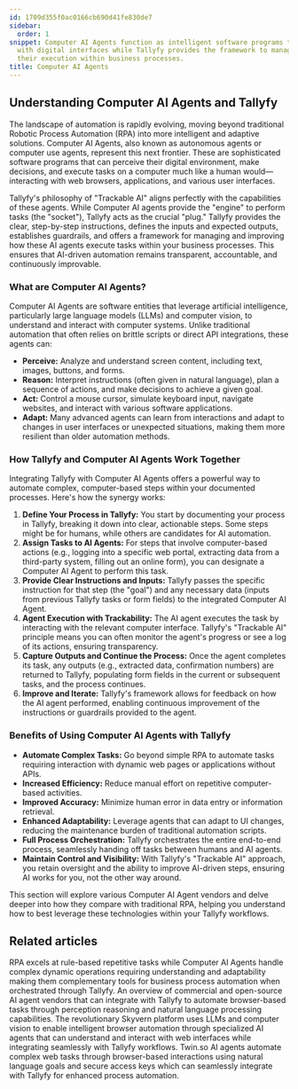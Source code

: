 ```yaml
---
id: 1709d355f0ac0166cb690d41fe830de7
sidebar:
  order: 1
snippet: Computer AI Agents function as intelligent software programs that interact
  with digital interfaces while Tallyfy provides the framework to manage and track
  their execution within business processes.
title: Computer AI Agents
---
```



## Understanding Computer AI Agents and Tallyfy

The landscape of automation is rapidly evolving, moving beyond traditional Robotic Process Automation (RPA) into more intelligent and adaptive solutions. Computer AI Agents, also known as autonomous agents or computer use agents, represent this next frontier. These are sophisticated software programs that can perceive their digital environment, make decisions, and execute tasks on a computer much like a human would—interacting with web browsers, applications, and various user interfaces.

Tallyfy's philosophy of "Trackable AI" aligns perfectly with the capabilities of these agents. While Computer AI agents provide the "engine" to perform tasks (the "socket"), Tallyfy acts as the crucial "plug." Tallyfy provides the clear, step-by-step instructions, defines the inputs and expected outputs, establishes guardrails, and offers a framework for managing and improving how these AI agents execute tasks within your business processes. This ensures that AI-driven automation remains transparent, accountable, and continuously improvable.

### What are Computer AI Agents?

Computer AI Agents are software entities that leverage artificial intelligence, particularly large language models (LLMs) and computer vision, to understand and interact with computer systems. Unlike traditional automation that often relies on brittle scripts or direct API integrations, these agents can:

*   **Perceive:** Analyze and understand screen content, including text, images, buttons, and forms.
*   **Reason:** Interpret instructions (often given in natural language), plan a sequence of actions, and make decisions to achieve a given goal.
*   **Act:** Control a mouse cursor, simulate keyboard input, navigate websites, and interact with various software applications.
*   **Adapt:** Many advanced agents can learn from interactions and adapt to changes in user interfaces or unexpected situations, making them more resilient than older automation methods.

### How Tallyfy and Computer AI Agents Work Together

Integrating Tallyfy with Computer AI Agents offers a powerful way to automate complex, computer-based steps within your documented processes. Here's how the synergy works:

1.  **Define Your Process in Tallyfy:** You start by documenting your process in Tallyfy, breaking it down into clear, actionable steps. Some steps might be for humans, while others are candidates for AI automation.
2.  **Assign Tasks to AI Agents:** For steps that involve computer-based actions (e.g., logging into a specific web portal, extracting data from a third-party system, filling out an online form), you can designate a Computer AI Agent to perform this task.
3.  **Provide Clear Instructions and Inputs:** Tallyfy passes the specific instruction for that step (the "goal") and any necessary data (inputs from previous Tallyfy tasks or form fields) to the integrated Computer AI Agent.
4.  **Agent Execution with Trackability:** The AI agent executes the task by interacting with the relevant computer interface. Tallyfy's "Trackable AI" principle means you can often monitor the agent's progress or see a log of its actions, ensuring transparency.
5.  **Capture Outputs and Continue the Process:** Once the agent completes its task, any outputs (e.g., extracted data, confirmation numbers) are returned to Tallyfy, populating form fields in the current or subsequent tasks, and the process continues.
6.  **Improve and Iterate:** Tallyfy's framework allows for feedback on how the AI agent performed, enabling continuous improvement of the instructions or guardrails provided to the agent.

### Benefits of Using Computer AI Agents with Tallyfy

*   **Automate Complex Tasks:** Go beyond simple RPA to automate tasks requiring interaction with dynamic web pages or applications without APIs.
*   **Increased Efficiency:** Reduce manual effort on repetitive computer-based activities.
*   **Improved Accuracy:** Minimize human error in data entry or information retrieval.
*   **Enhanced Adaptability:** Leverage agents that can adapt to UI changes, reducing the maintenance burden of traditional automation scripts.
*   **Full Process Orchestration:** Tallyfy orchestrates the entire end-to-end process, seamlessly handing off tasks between humans and AI agents.
*   **Maintain Control and Visibility:** With Tallyfy's "Trackable AI" approach, you retain oversight and the ability to improve AI-driven steps, ensuring AI works for you, not the other way around.

This section will explore various Computer AI Agent vendors and delve deeper into how they compare with traditional RPA, helping you understand how to best leverage these technologies within your Tallyfy workflows.


<PageTree />

## Related articles
<CardGrid>
<LinkTitleCard header="<b>Computer Ai Agents > RPA vs. Computer AI Agents</b>" href="/products/pro/integrations/computer-ai-agents/rpa-vs-computer-use-agents/" > RPA excels at rule-based repetitive tasks while Computer AI Agents handle complex dynamic operations requiring understanding and adaptability making them complementary tools for business process automation when orchestrated through Tallyfy. </LinkTitleCard>
<LinkTitleCard header="<b>Computer Ai Agents > AI Agent Vendors</b>" href="/products/pro/integrations/computer-ai-agents/vendors/" > An overview of commercial and open-source AI agent vendors that can integrate with Tallyfy to automate browser-based tasks through perception reasoning and natural language processing capabilities. </LinkTitleCard>
<LinkTitleCard header="<b>Vendors > Skyvern AI Agents</b>" href="/products/pro/integrations/computer-ai-agents/vendors/skyvern/" > The revolutionary Skyvern platform uses LLMs and computer vision to enable intelligent browser automation through specialized AI agents that can understand and interact with web interfaces while integrating seamlessly with Tallyfy workflows. </LinkTitleCard>
<LinkTitleCard header="<b>Vendors > Twin.so AI Agents</b>" href="/products/pro/integrations/computer-ai-agents/vendors/twin/" > Twin.so AI agents automate complex web tasks through browser-based interactions using natural language goals and secure access keys which can seamlessly integrate with Tallyfy for enhanced process automation. </LinkTitleCard>
</CardGrid>